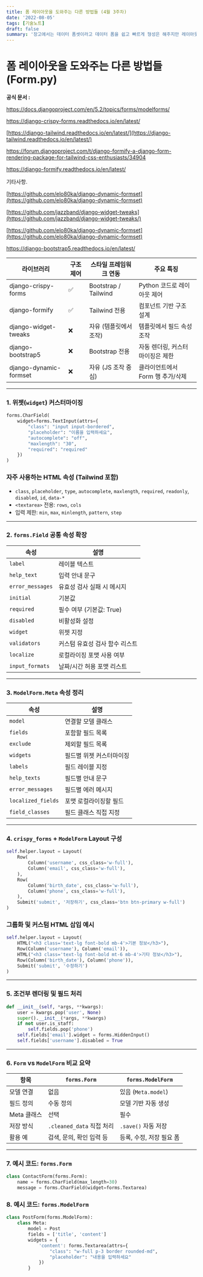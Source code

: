 ```yaml
---
title: 폼 레이아웃을 도와주는 다른 방법들 (4월 3주차)
date: '2022-08-05'
tags: [기술노트]
draft: false
summary: '장고에서는 데이터 폼셋이라고 데이터 폼을 쉽고 빠르게 형성은 해주지만 레이아웃에 대한 배치를 도울 뿐 커스텀은 js 나 jtree 기반의 커스텀을 통해 구조화 해야한다.'
---
```


# 폼 레이아웃을 도와주는 다른 방법들(Form.py)

**공식 문서 :**

https://docs.djangoproject.com/en/5.2/topics/forms/modelforms/

https://django-crispy-forms.readthedocs.io/en/latest/

[https://django-tailwind.readthedocs.io/en/latest/](https://django-tailwind.readthedocs.io/en/latest/)

https://forum.djangoproject.com/t/django-formify-a-django-form-rendering-package-for-tailwind-css-enthusiasts/34904

https://django-formify.readthedocs.io/en/latest/

기타사항.

[https://github.com/elo80ka/django-dynamic-formset](https://github.com/elo80ka/django-dynamic-formset)

[https://github.com/jazzband/django-widget-tweaks](https://github.com/jazzband/django-widget-tweaks/)

[https://github.com/elo80ka/django-dynamic-formset](https://github.com/elo80ka/django-dynamic-formset)

https://django-bootstrap5.readthedocs.io/en/latest/

| 라이브러리 | 구조 제어 | 스타일 프레임워크 연동 | 주요 특징 |
| --- | --- | --- | --- |
| django-crispy-forms | ✅ | Bootstrap / Tailwind | Python 코드로 레이아웃 제어 |
| django-formify | ✅ | Tailwind 전용 | 컴포넌트 기반 구조 설계 |
| django-widget-tweaks | ❌ | 자유 (템플릿에서 조작) | 템플릿에서 필드 속성 조작 |
| django-bootstrap5 | ❌ | Bootstrap 전용 | 자동 렌더링, 커스터마이징은 제한 |
| django-dynamic-formset | ❌ | 자유 (JS 조작 중심) | 클라이언트에서 Form 행 추가/삭제 |

---

### 1. 위젯(`widget`) 커스터마이징

```python
forms.CharField(
    widget=forms.TextInput(attrs={
        "class": "input input-bordered",
        "placeholder": "이름을 입력하세요",
        "autocomplete": "off",
        "maxlength": "30",
        "required": "required"
    })
)

```

### 자주 사용하는 HTML 속성 (Tailwind 포함)

- `class`, `placeholder`, `type`, `autocomplete`, `maxlength`, `required`, `readonly`, `disabled`, `id`, `data-*`
- `<textarea>` 전용: `rows`, `cols`
- 입력 제한: `min`, `max`, `minlength`, `pattern`, `step`

---

### 2. `forms.Field` 공통 속성 확장

| 속성 | 설명 |
| --- | --- |
| `label` | 레이블 텍스트 |
| `help_text` | 입력 안내 문구 |
| `error_messages` | 유효성 검사 실패 시 메시지 |
| `initial` | 기본값 |
| `required` | 필수 여부 (기본값: True) |
| `disabled` | 비활성화 설정 |
| `widget` | 위젯 지정 |
| `validators` | 커스텀 유효성 검사 함수 리스트 |
| `localize` | 로컬라이징 포맷 사용 여부 |
| `input_formats` | 날짜/시간 허용 포맷 리스트 |

---

### 3. `ModelForm.Meta` 속성 정리

| 속성 | 설명 |
| --- | --- |
| `model` | 연결할 모델 클래스 |
| `fields` | 포함할 필드 목록 |
| `exclude` | 제외할 필드 목록 |
| `widgets` | 필드별 위젯 커스터마이징 |
| `labels` | 필드 레이블 지정 |
| `help_texts` | 필드별 안내 문구 |
| `error_messages` | 필드별 에러 메시지 |
| `localized_fields` | 포맷 로컬라이징할 필드 |
| `field_classes` | 필드 클래스 직접 지정 |

---

### 4. `crispy_forms` + `ModelForm` Layout 구성

```python
self.helper.layout = Layout(
    Row(
        Column('username', css_class='w-full'),
        Column('email', css_class='w-full'),
    ),
    Row(
        Column('birth_date', css_class='w-full'),
        Column('phone', css_class='w-full'),
    ),
    Submit('submit', '저장하기', css_class='btn btn-primary w-full')
)

```

### 그룹화 및 커스텀 HTML 삽입 예시

```python
self.helper.layout = Layout(
    HTML("<h3 class='text-lg font-bold mb-4'>기본 정보</h3>"),
    Row(Column('username'), Column('email')),
    HTML("<h3 class='text-lg font-bold mt-6 mb-4'>기타 정보</h3>"),
    Row(Column('birth_date'), Column('phone')),
    Submit('submit', '수정하기')
)

```

---

### 5. 조건부 렌더링 및 필드 처리

```python
def __init__(self, *args, **kwargs):
    user = kwargs.pop('user', None)
    super().__init__(*args, **kwargs)
    if not user.is_staff:
        self.fields.pop('phone')
    self.fields['email'].widget = forms.HiddenInput()
    self.fields['username'].disabled = True

```

---

### 6. `Form` vs `ModelForm` 비교 요약

| 항목 | `forms.Form` | `forms.ModelForm` |
| --- | --- | --- |
| 모델 연결 | 없음 | 있음 (`Meta.model`) |
| 필드 정의 | 수동 정의 | 모델 기반 자동 생성 |
| Meta 클래스 | 선택 | 필수 |
| 저장 방식 | `.cleaned_data` 직접 처리 | `.save()` 자동 저장 |
| 활용 예 | 검색, 문의, 확인 입력 등 | 등록, 수정, 저장 필요 폼 |

---

### 7. 예시 코드: `forms.Form`

```python
class ContactForm(forms.Form):
    name = forms.CharField(max_length=30)
    message = forms.CharField(widget=forms.Textarea)

```

### 8. 예시 코드: `forms.ModelForm`

```python
class PostForm(forms.ModelForm):
    class Meta:
        model = Post
        fields = ['title', 'content']
        widgets = {
            'content': forms.Textarea(attrs={
                "class": "w-full p-3 border rounded-md",
                "placeholder": "내용을 입력하세요"
            })
        }

```